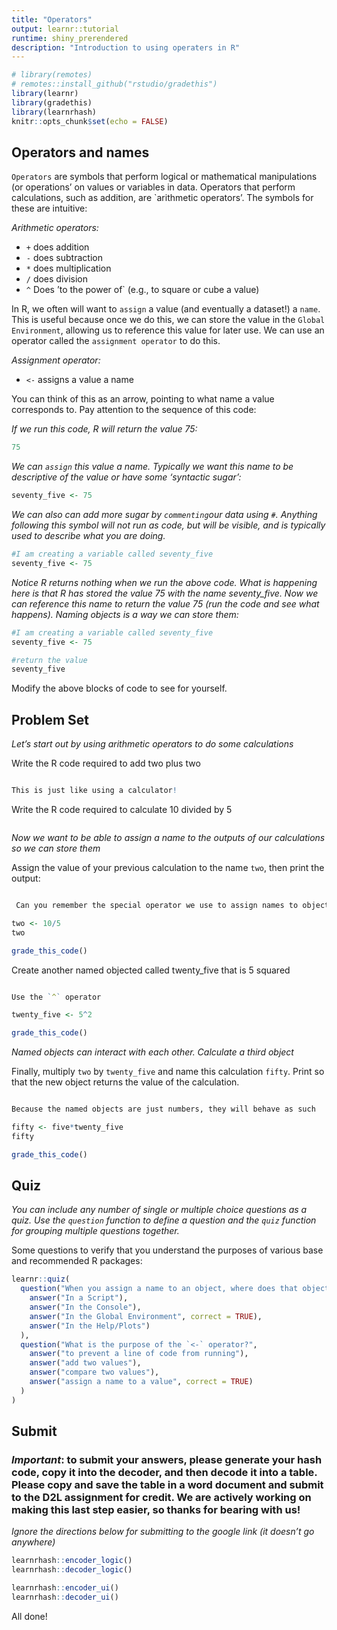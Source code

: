 ```yaml
---
title: "Operators"
output: learnr::tutorial
runtime: shiny_prerendered
description: "Introduction to using operaters in R"
---
```


```r
# library(remotes)
# remotes::install_github("rstudio/gradethis")
library(learnr)
library(gradethis)
library(learnrhash)
knitr::opts_chunk$set(echo = FALSE)
```

## Operators and names 

`Operators` are symbols that perform logical or mathematical manipulations (or operations' on values or variables in data. Operators that perform calculations, such as addition, are `arithmetic operators'. The symbols for these are intuitive:

*Arithmetic operators:*

* `+` does addition
* `-` does subtraction
* `*` does multiplication
* `/` does division
* `^` Does 'to the power of` (e.g., to square or cube a value)

In R, we often will want to `assign` a value (and eventually a dataset!) a `name`. This is useful because once we do this, we can store the value in the `Global Environment`, allowing us to reference this value for later use. We can use an operator called the `assignment operator` to do this.

*Assignment operator:*

* `<-` assigns a value a name

You can think of this as an arrow, pointing to what name a value corresponds to. Pay attention to the sequence of this code:

*If we run this code, R will return the value 75:*
```r

75

```

*We can `assign` this value a name. Typically we want this name to be descriptive of the value or have some 'syntactic sugar':*
```r

seventy_five <- 75

```

*We can also can add more sugar by `commenting`our data using `#`. Anything following this symbol will not run as code, but will be visible, and is typically used to describe what you are doing.*
```r

#I am creating a variable called seventy_five
seventy_five <- 75

```

*Notice R returns nothing when we run the above code. What is happening here is that R has stored the value 75 with the name seventy_five. Now we can reference this name to return the value 75 (run the code and see what happens). Naming objects is a way we can store them:*
```r

#I am creating a variable called seventy_five
seventy_five <- 75

#return the value
seventy_five

```

Modify the above blocks of code to see for yourself.

## Problem Set

*Let's start out by using arithmetic operators to do some calculations*

Write the R code required to add two plus two

```r

```

```r

This is just like using a calculator!

```

Write the R code required to calculate 10 divided by 5

```r

```

*Now we want to be able to assign a name to the outputs of our calculations so we can store them*

Assign the value of your previous calculation to the name `two`, then print the output:

```r



```

```r

 Can you remember the special operator we use to assign names to objects?

```

```r
two <- 10/5
two
```

```r

grade_this_code()

```

Create another named objected called twenty_five that is 5 squared

```r



```

```r

Use the `^` operator 

```

```r

twenty_five <- 5^2

```

```r

grade_this_code()

```

*Named objects can interact with each other. Calculate a third object*

Finally, multiply `two` by `twenty_five` and name this calculation
`fifty`. Print so that the new object returns the value of the calculation.

```r



```

```r

Because the named objects are just numbers, they will behave as such

```

```r

fifty <- five*twenty_five
fifty

```

```r

grade_this_code()

```

## Quiz

*You can include any number of single or multiple choice questions as a quiz. Use the `question` function to define a question and the `quiz` function for grouping multiple questions together.*

Some questions to verify that you understand the purposes of various base and recommended R packages:

```r
learnr::quiz(
  question("When you assign a name to an object, where does that object get stored?",
    answer("In a Script"),
    answer("In the Console"),
    answer("In the Global Environment", correct = TRUE),
    answer("In the Help/Plots")
  ),
  question("What is the purpose of the `<-` operator?",
    answer("to prevent a line of code from running"),
    answer("add two values"),
    answer("compare two values"),
    answer("assign a name to a value", correct = TRUE)
  )
)
```

## Submit

### *Important*: to submit your answers, please generate your hash code, copy it into the decoder, and then decode it into a table. Please copy and save the table in a word document and submit to the D2L assignment for credit. We are actively working on making this last step easier, so thanks for bearing with us!

*Ignore the directions below for submitting to the google link (it doesn't go anywhere)*

```r

learnrhash::encoder_logic()
learnrhash::decoder_logic()
```

```r
learnrhash::encoder_ui()
learnrhash::decoder_ui()
```

All done!
